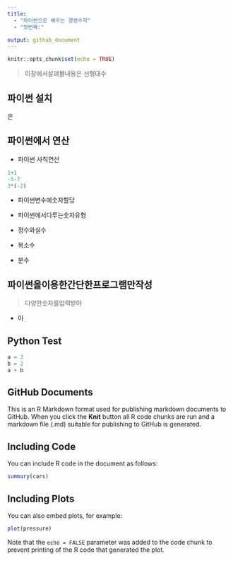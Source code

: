 ```yaml
---
title: 
  - "파이썬으로 배우는 경영수학"
  - "첫번쩨:"

output: github_document
---
```


```r
knitr::opts_chunk$set(echo = TRUE)
```

> 이장에서살펴볼내용은 선형대수

## 파이썬 설치
은

## 파이썬에서 연산

- 파이썬 사칙연산
```python
1+1
-5-7
3*(-2)
```

- 파이썬변수에숫자할당

- 파이썬에서다루는숫자유형
 + 정수와실수
 + 복소수
 + 분수

## 파이썬을이용한간단한프로그램만작성

> 다양한숫자를입력받아

- 아

## Python Test
```python
a = 3
b = 2
a + b
```

## GitHub Documents

This is an R Markdown format used for publishing markdown documents to GitHub. When you click the **Knit** button all R code chunks are run and a markdown file (.md) suitable for publishing to GitHub is generated.

## Including Code

You can include R code in the document as follows:

```r
summary(cars)
```

## Including Plots

You can also embed plots, for example:

```r
plot(pressure)
```

Note that the `echo = FALSE` parameter was added to the code chunk to prevent printing of the R code that generated the plot.
